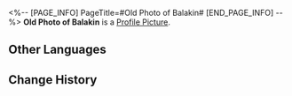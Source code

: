 <%-- [PAGE_INFO]
PageTitle=#Old Photo of Balakin#
[END_PAGE_INFO] --%>
{{Item Infobox
|id          = 140098
|image       = Item Old Photo of Balakin.png
|type        = Mission Item
|invCategory = Missions
|rarity      = 3
|effect      = 
|description = An old yellowing photo. Evidence of a certain individual's part in a certain historic event.<br />The figure in the picture did not seem to plan to let people feel the historical weight this photo should carry.
}}
{{Description|''"What will become of Belobog in a hundred years? Well, you'll have to see it through your eyes."''}}
'''Old Photo of Balakin''' is a [[Profile Picture]].

==Other Languages==
{{Other Languages
|en   = Old Photo of Balakin
|zhs  = 巴拉金的旧照片
|zht  = 巴拉金的舊照片
|ja   = バラキンの古い写真
|ko   = 발라킨의 옛 사진
|es   = Fotografía antigua de Balakin
|fr   = Vieille photo de Balakine
|ru   = Старое фото Балакина
|th   = รูปถ่ายเก่าๆ ของ Balakin
|vi   = Bức Ảnh Cũ Của Balakin
|de   = Altes Foto von Balakin
|id   = Foto Lama Balakin
|pt   = Foto Antiga de Balakin
}}

==Change History==
{{Change History|1.0}}